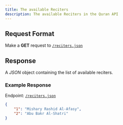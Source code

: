 ---
title: The available Reciters
description: The available Reciters in the Quran API
---


## Request Format

Make a **GET** request to [`/reciters.json`](https://quranapi.pages.dev/api/reciters.json)

## Response

A _*JSON*_ object containing the list of available reciters.

### Example Response

Endpoint: [`/reciters.json`](https://quranapi.pages.dev/api/reciters.json)

```json copy
{
    "1": "Mishary Rashid Al-Afasy",
    "2": "Abu Bakr Al-Shatri"
}
```
